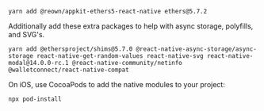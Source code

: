 ```
yarn add @reown/appkit-ethers5-react-native ethers@5.7.2
```

Additionally add these extra packages to help with async storage, polyfills, and SVG's.

```
yarn add @ethersproject/shims@5.7.0 @react-native-async-storage/async-storage react-native-get-random-values react-native-svg react-native-modal@14.0.0-rc.1 @react-native-community/netinfo @walletconnect/react-native-compat
```

On iOS, use CocoaPods to add the native modules to your project:

```
npx pod-install
```
